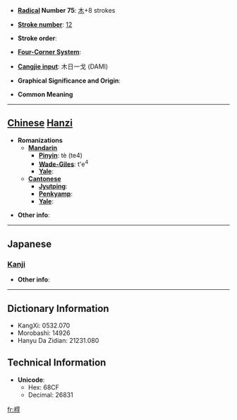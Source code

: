 * '''[[Wiktionary:Chinese radical index| Radical]] Number 75''': [[Wiktionary:Chinese radical index 木|木]]+8 strokes

* '''[[Wiktionary:Chinese total strokes index|Stroke number]]''': [[Wiktionary:Chinese total strokes index 12|12]]

* '''Stroke order''': 

* '''[[Wiktionary:Chinese four corner index|Four-Corner System]]''': 

* '''[[Wiktionary:Chinese Cangjie index|Cangjie input]]''': 木日一戈 (DAMI)

* '''Graphical Significance and Origin''': 

* '''Common Meaning'''

----

== [[Chinese]] [[Hanzi]] ==

* '''Romanizations'''
** '''[[Mandarin]]'''
*** '''[[Pinyin]]''': tè (te4)
*** '''[[Wade-Giles]]''': t'e<sup>4</sup>
*** '''[[Yale]]''': 
** '''[[Cantonese]]'''
*** '''[[Jyutping]]''':
*** '''[[Penkyamp]]''': 
*** '''[[Yale]]''': 

* '''Other info''': 

----

==Japanese==
===[[Kanji]]===
{{kanji|on readings=[[とく]] (toku), [[どく]] (doku), [[たく]] (taku), [[ちゃく]] (chaku)|kun readings=}}

* '''Other info''':  

----

== Dictionary Information ==

* KangXi: 0532.070
* Morobashi: 14926
* Hanyu Da Zidian: 21231.080

== Technical Information ==

* '''Unicode''':
** Hex: 68CF
** Decimal: 26831

[[fr:棏]]